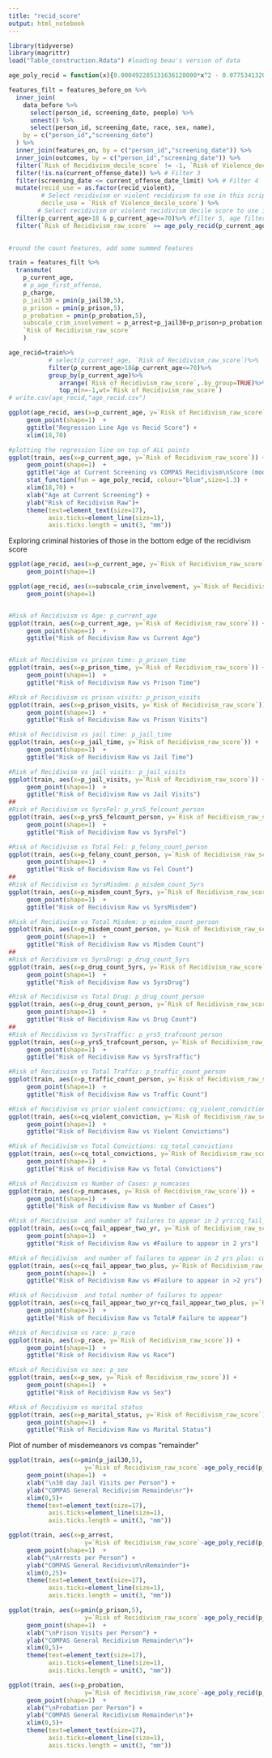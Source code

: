 ```yaml
---
title: "recid_score"
output: html_notebook
---
```



```r
library(tidyverse)
library(magrittr)
load("Table_construction.Rdata") #loading beau's version of data

age_poly_recid = function(x){0.000492285131636128000*x^2 - 0.0775341320826139000*x + 0.0305011936304372000}

features_filt = features_before_on %>%
  inner_join(
    data_before %>% 
      select(person_id, screening_date, people) %>%
      unnest() %>%
      select(person_id, screening_date, race, sex, name),
    by = c("person_id","screening_date")
  ) %>%
  inner_join(features_on, by = c("person_id","screening_date")) %>%
  inner_join(outcomes, by = c("person_id","screening_date")) %>%
  filter(`Risk of Recidivism_decile_score` != -1, `Risk of Violence_decile_score` != -1) %>% # Filter 1
  filter(!is.na(current_offense_date)) %>% # Filter 3
  filter(screening_date <= current_offense_date_limit) %>% # Filter 4
  mutate(recid_use = as.factor(recid_violent), 
         # Select recidivism or violent recidivism to use in this script 
         decile_use = `Risk of Violence_decile_score`) %>%
        # Select recidivism or violent recidivism decile score to use in this script
  filter(p_current_age>18 & p_current_age<=70)%>% #filter 5, age filter
  filter(`Risk of Recidivism_raw_score` >= age_poly_recid(p_current_age) ) #filter recid outliers
   

#round the count features, add some summed features 

train = features_filt %>%
  transmute(
    p_current_age,
    # p_age_first_offense,
    p_charge,
    p_jail30 = pmin(p_jail30,5),
    p_prison = pmin(p_prison,5),
    p_probation = pmin(p_probation,5),
    subscale_crim_involvement = p_arrest+p_jail30+p_prison+p_probation,
    `Risk of Recidivism_raw_score`
    )

```



```r
age_recid=train%>%
           # select(p_current_age, `Risk of Recidivism_raw_score`)%>%
           filter(p_current_age>18&p_current_age<=70)%>%
           group_by(p_current_age)%>%
              arrange(`Risk of Recidivism_raw_score`,.by_group=TRUE)%>%
              top_n(n=-1,wt=`Risk of Recidivism_raw_score`)
# write.csv(age_recid,"age_recid.csv")

ggplot(age_recid, aes(x=p_current_age, y=`Risk of Recidivism_raw_score`)) +
     geom_point(shape=1)  +
     ggtitle("Regression Line Age vs Recid Score") +
     xlim(18,70)

#plotting the regression line on top of ALL points
ggplot(train, aes(x=p_current_age, y=`Risk of Recidivism_raw_score`)) +
     geom_point(shape=1)  +
     ggtitle("Age at Current Screening vs COMPAS Recidivism\nScore (modelled with quadratic polynomial)") +
     stat_function(fun = age_poly_recid, colour="blue",size=1.3) +  
     xlim(18,70) +
     xlab("Age at Current Screening") +
     ylab("Risk of Recidivism Raw")+
     theme(text=element_text(size=17),
           axis.ticks=element_line(size=1),
           axis.ticks.length = unit(3, "mm"))

```

Exploring criminal histories of those in the bottom edge of the recidivism score
```r
ggplot(age_recid, aes(x=p_current_age, y=`Risk of Recidivism_raw_score`)) +
     geom_point(shape=1)  

ggplot(age_recid, aes(x=subscale_crim_involvement, y=`Risk of Recidivism_raw_score`)) +
     geom_point(shape=1)  



```



```r
#Risk of Recidivism vs Age: p_current_age
ggplot(train, aes(x=p_current_age, y=`Risk of Recidivism_raw_score`)) +
     geom_point(shape=1)  +
     ggtitle("Risk of Recidivism Raw vs Current Age")


#Risk of Recidivism vs prison time: p_prison_time
ggplot(train, aes(x=p_prison_time, y=`Risk of Recidivism_raw_score`)) +
     geom_point(shape=1)  +
     ggtitle("Risk of Recidivism Raw vs Prison Time")

#Risk of Recidivism vs prison visits: p_prison_visits
ggplot(train, aes(x=p_prison_visits, y=`Risk of Recidivism_raw_score`)) +
     geom_point(shape=1)  +
     ggtitle("Risk of Recidivism Raw vs Prison Visits")

#Risk of Recidivism vs jail time: p_jail_time
ggplot(train, aes(x=p_jail_time, y=`Risk of Recidivism_raw_score`)) +
     geom_point(shape=1)  +
     ggtitle("Risk of Recidivism Raw vs Jail Time")

#Risk of Recidivism vs jail visits: p_jail_visits
ggplot(train, aes(x=p_jail_visits, y=`Risk of Recidivism_raw_score`)) +
     geom_point(shape=1)  +
     ggtitle("Risk of Recidivism Raw vs Jail Visits")
##
#Risk of Recidivism vs 5yrsFel: p_yrs5_felcount_person
ggplot(train, aes(x=p_yrs5_felcount_person, y=`Risk of Recidivism_raw_score`)) +
     geom_point(shape=1)  +
     ggtitle("Risk of Recidivism Raw vs 5yrsFel")

#Risk of Recidivism vs Total Fel: p_felony_count_person
ggplot(train, aes(x=p_felony_count_person, y=`Risk of Recidivism_raw_score`)) +
     geom_point(shape=1)  +
     ggtitle("Risk of Recidivism Raw vs Fel Count")
##
#Risk of Recidivism vs 5yrsMisdem: p_misdem_count_5yrs
ggplot(train, aes(x=p_misdem_count_5yrs, y=`Risk of Recidivism_raw_score`)) +
     geom_point(shape=1)  +
     ggtitle("Risk of Recidivism Raw vs 5yrsMisdem")

#Risk of Recidivism vs Total Misdem: p_misdem_count_person
ggplot(train, aes(x=p_misdem_count_person, y=`Risk of Recidivism_raw_score`)) +
     geom_point(shape=1)  +
     ggtitle("Risk of Recidivism Raw vs Misdem Count")
##
#Risk of Recidivism vs 5yrsDrug: p_drug_count_5yrs
ggplot(train, aes(x=p_drug_count_5yrs, y=`Risk of Recidivism_raw_score`)) +
     geom_point(shape=1)  +
     ggtitle("Risk of Recidivism Raw vs 5yrsDrug")

#Risk of Recidivism vs Total Drug: p_drug_count_person
ggplot(train, aes(x=p_drug_count_person, y=`Risk of Recidivism_raw_score`)) +
     geom_point(shape=1)  +
     ggtitle("Risk of Recidivism Raw vs Drug Count")
##
#Risk of Recidivism vs 5yrsTraffic: p_yrs5_trafcount_person
ggplot(train, aes(x=p_yrs5_trafcount_person, y=`Risk of Recidivism_raw_score`)) +
     geom_point(shape=1)  +
     ggtitle("Risk of Recidivism Raw vs 5yrsTraffic")

#Risk of Recidivism vs Total Traffic: p_traffic_count_person
ggplot(train, aes(x=p_traffic_count_person, y=`Risk of Recidivism_raw_score`)) +
     geom_point(shape=1)  +
     ggtitle("Risk of Recidivism Raw vs Traffic Count")

#Risk of Recidivism vs prior violent convictions: cq_violent_conviction
ggplot(train, aes(x=cq_violent_conviction, y=`Risk of Recidivism_raw_score`)) +
     geom_point(shape=1)  +
     ggtitle("Risk of Recidivism Raw vs Violent Convictions")

#Risk of Recidivism vs Total Convictions: cq_total_convictions
ggplot(train, aes(x=cq_total_convictions, y=`Risk of Recidivism_raw_score`)) +
     geom_point(shape=1)  +
     ggtitle("Risk of Recidivism Raw vs Total Convictions")

#Risk of Recidivism vs Number of Cases: p_numcases
ggplot(train, aes(x=p_numcases, y=`Risk of Recidivism_raw_score`)) +
     geom_point(shape=1)  +
     ggtitle("Risk of Recidivism Raw vs Number of Cases")

#Risk of Recidivism  and number of failures to appear in 2 yrs:cq_fail_appear_two_yr
ggplot(train, aes(x=cq_fail_appear_two_yr, y=`Risk of Recidivism_raw_score`)) +
     geom_point(shape=1)  +
     ggtitle("Risk of Recidivism Raw vs #Failure to appear in 2 yrs")

#Risk of Recidivism  and number of failures to appear in 2 yrs plus: cq_fail_appear_two_plus
ggplot(train, aes(x=cq_fail_appear_two_plus, y=`Risk of Recidivism_raw_score`)) +
     geom_point(shape=1)  +
     ggtitle("Risk of Recidivism Raw vs #Failure to appear in >2 yrs")

#Risk of Recidivism  and total number of failures to appear 
ggplot(train, aes(x=cq_fail_appear_two_yr+cq_fail_appear_two_plus, y=`Risk of Recidivism_raw_score`)) +
     geom_point(shape=1)  +
     ggtitle("Risk of Recidivism Raw vs Total# Failure to appear")

#Risk of Recidivism vs race: p_race
ggplot(train, aes(x=p_race, y=`Risk of Recidivism_raw_score`)) +
     geom_point(shape=1)  +
     ggtitle("Risk of Recidivism Raw vs Race")

#Risk of Recidivism vs sex: p_sex
ggplot(train, aes(x=p_sex, y=`Risk of Recidivism_raw_score`)) +
     geom_point(shape=1)  +
     ggtitle("Risk of Recidivism Raw vs Sex")

#Risk of Recidivism vs marital status
ggplot(train, aes(x=p_marital_status, y=`Risk of Recidivism_raw_score`)) +
     geom_point(shape=1)  +
     ggtitle("Risk of Recidivism Raw vs Marital Status")

```


Plot of number of misdemeanors vs compas "remainder"
```r
ggplot(train, aes(x=pmin(p_jail30,5),
                     y=`Risk of Recidivism_raw_score`-age_poly_recid(p_current_age))) +
     geom_point(shape=1)  +
     xlab("\n30 day Jail Visits per Person") +
     ylab("COMPAS General Recidivism Remainde\nr")+
     xlim(0,5)+
     theme(text=element_text(size=17),
           axis.ticks=element_line(size=1),
           axis.ticks.length = unit(3, "mm"))

ggplot(train, aes(x=p_arrest,
                     y=`Risk of Recidivism_raw_score`-age_poly_recid(p_current_age))) +
     geom_point(shape=1)  +
     xlab("\nArrests per Person") +
     ylab("COMPAS General Recidivism\nRemainder")+
     xlim(0,25)+
     theme(text=element_text(size=17),
           axis.ticks=element_line(size=1),
           axis.ticks.length = unit(3, "mm"))

ggplot(train, aes(x=pmin(p_prison,5),
                     y=`Risk of Recidivism_raw_score`-age_poly_recid(p_current_age))) +
     geom_point(shape=1)  +
     xlab("\nPrison Visits per Person") +
     ylab("COMPAS General Recidivism Remainder\n")+
     xlim(0,5)+
     theme(text=element_text(size=17),
           axis.ticks=element_line(size=1),
           axis.ticks.length = unit(3, "mm"))

ggplot(train, aes(x=p_probation,
                     y=`Risk of Recidivism_raw_score`-age_poly_recid(p_current_age))) +
     geom_point(shape=1)  +
     xlab("\nProbation per Person") +
     ylab("COMPAS General Recidivism Remainder\n")+
     xlim(0,5)+
     theme(text=element_text(size=17),
           axis.ticks=element_line(size=1),
           axis.ticks.length = unit(3, "mm"))




```


























